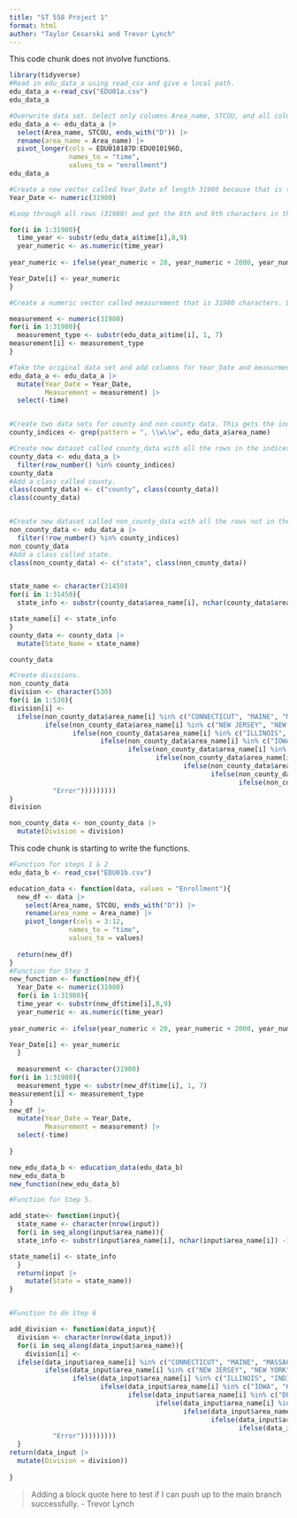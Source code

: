```yaml
---
title: "ST 558 Project 1"
format: html
author: "Taylor Cesarski and Trevor Lynch"
---
```

This code chunk does not involve functions.
```r
library(tidyverse)
#Read in edu_data_a using read_csv and give a local path.
edu_data_a <-read_csv("EDU01a.csv")
edu_data_a

#Overwrite data set. Select only columns Area_name, STCOU, and all columns ending with D. Rename the Area_name as area_name and pivot longer on columns 87-96. Then print out the dataframe.
edu_data_a <- edu_data_a |>
  select(Area_name, STCOU, ends_with("D")) |>
  rename(area_name = Area_name) |>
  pivot_longer(cols = EDU010187D:EDU010196D,
               names_to = "time",
               values_to = "enrollment")
edu_data_a

#Create a new vector called Year_Date of length 31980 because that is the number of rows in the dataset.
Year_Date <- numeric(31980)

#Loop through all rows (31980) and get the 8th and 9th characters in the string corresponding to last two years of the date. Convert to a numeric variable. Then if the number is less than 20 (such as 5), add 2000 to end up with 2005. Otherwise add 1900 to get something like 1987. Then store those values in the initialized vector called Year_Date.

for(i in 1:31980){
  time_year <- substr(edu_data_a$time[i],8,9)
  year_numeric <- as.numeric(time_year)
  
year_numeric <- ifelse(year_numeric < 20, year_numeric + 2000, year_numeric + 1900) 

Year_Date[i] <- year_numeric
}

#Create a numeric vector called measurement that is 31980 characters. Loop through taking the 1st-7th characters and store those in the initialized measurement vector.

measurement <- numeric(31980)
for(i in 1:31980){
  measurement_type <- substr(edu_data_a$time[i], 1, 7)
measurement[i] <- measurement_type
}

#Take the original data set and add columns for Year_Date and measurment as created above. Then get rid of the time variable where the strings came from because it is no longer needed.
edu_data_a <- edu_data_a |>
  mutate(Year_Date = Year_Date,
         Measurement = measurement) |>
  select(-time)


#Create two data sets for county and non county data. This gets the indices for where the pattern of County, DD where DD is the state holds.
county_indices <- grep(pattern = ", \\w\\w", edu_data_a$area_name)

#Create new dataset called county_data with all the rows in the indices above.
county_data <- edu_data_a |>
  filter(row_number() %in% county_indices)
county_data
#Add a class called county.
class(county_data) <- c("county", class(county_data))
class(county_data)


#Create new dataset called non_county_data with all the rows not in the indices above.
non_county_data <- edu_data_a |>
  filter(!row_number() %in% county_indices)
non_county_data
#Add a class called state.
class(non_county_data) <- c("state", class(non_county_data))


state_name <- character(31450)
for(i in 1:31450){
  state_info <- substr(county_data$area_name[i], nchar(county_data$area_name[i]) -1, nchar(county_data$area_name[i]))

state_name[i] <- state_info
}
county_data <- county_data |>
  mutate(State_Name = state_name)

county_data

#Create divisions.
non_county_data
division <- character(530)
for(i in 1:530){
division[i] <-
  ifelse(non_county_data$area_name[i] %in% c("CONNECTICUT", "MAINE", "MASSACHUSETTS", "NEW HAMPSHIRE", "RHODE ISLAND", "VERMONT"), "New England", 
         ifelse(non_county_data$area_name[i] %in% c("NEW JERSEY", "NEW YORK", "PENNSYLVANIA"), "Middle Atlantic",
                ifelse(non_county_data$area_name[i] %in% c("ILLINOIS", "INDIANA", "MICHIGAN", "OHIO", "WISCONSIN"), "East North Central",
                       ifelse(non_county_data$area_name[i] %in% c("IOWA", "KANSAS", "MINNESOTA", "MISSOURI", "NEBRASKA", "NORTH DAKOTA", "SOUTH DAKOTA"), "West North Central",
                              ifelse(non_county_data$area_name[i] %in% c("DELAWARE", "FLORIDA", "GEORGIA", "MARYLAND", "NORTH CAROLINA", "SOUTH CAROLINA", "VIRGINIA", "DISTRICT OF COLUMBIA", "District of Columbia", "WEST VIRGINIA"), "South Atlantic",
                                     ifelse(non_county_data$area_name[i] %in% c("ALABAMA", "KENTUCKY", "MISSISSIPPI", "TENNESSEE"), "East South Central",
                                            ifelse(non_county_data$area_name[i] %in% c("ARKANSAS", "LOUSIANA", "OKLAHOMA", "TEXAS"), "West South Central",
                                                   ifelse(non_county_data$area_name[i] %in% c("ARIZONA", "COLORADO", "IDAHO", "MONTANA", "NEVADA", "NEW MEXICO", "UTAH", "WYOMING"), "Mountain",
                                                          ifelse(non_county_data$area_name[i] %in% c("ALASKA", "CALIFORNIA", "HAWAII", "OREGON", "WASHINGTON"), "Pacific",
           "Error")))))))))
}
division

non_county_data <- non_county_data |>
  mutate(Division = division)
```

This code chunk is starting to write the functions.
```r
#Function for steps 1 & 2
edu_data_b <- read_csv("EDU01b.csv")

education_data <- function(data, values = "Enrollment"){
  new_df <- data |>
    select(Area_name, STCOU, ends_with("D")) |>
    rename(area_name = Area_name) |>
    pivot_longer(cols = 3:12,
               names_to = "time",
               values_to = values)
  
  return(new_df)
}
#Function for Step 3
new_function <- function(new_df){
  Year_Date <- numeric(31980)
  for(i in 1:31980){
  time_year <- substr(new_df$time[i],8,9)
  year_numeric <- as.numeric(time_year)
  
year_numeric <- ifelse(year_numeric < 20, year_numeric + 2000, year_numeric + 1900) 

Year_Date[i] <- year_numeric
  }
  
  measurement <- character(31980)
for(i in 1:31980){
  measurement_type <- substr(new_df$time[i], 1, 7)
measurement[i] <- measurement_type
}
new_df |>
  mutate(Year_Date = Year_Date,
         Measurement = measurement) |>
  select(-time)
  
}

new_edu_data_b <- education_data(edu_data_b)
new_edu_data_b
new_function(new_edu_data_b)

#Function for Step 5.

add_state<- function(input){
  state_name <- character(nrow(input))
  for(i in seq_along(input$area_name)){
  state_info <- substr(input$area_name[i], nchar(input$area_name[i]) -1, nchar(input$area_name[i]))

state_name[i] <- state_info
  }
  return(input |>
    mutate(State = state_name))
}


#Function to do Step 6

add_division <- function(data_input){
  division <- character(nrow(data_input))
  for(i in seq_along(data_input$area_name)){
    division[i] <-
  ifelse(data_input$area_name[i] %in% c("CONNECTICUT", "MAINE", "MASSACHUSETTS", "NEW HAMPSHIRE", "RHODE ISLAND", "VERMONT"), "New England", 
         ifelse(data_input$area_name[i] %in% c("NEW JERSEY", "NEW YORK", "PENNSYLVANIA"), "Middle Atlantic",
                ifelse(data_input$area_name[i] %in% c("ILLINOIS", "INDIANA", "MICHIGAN", "OHIO", "WISCONSIN"), "East North Central",
                       ifelse(data_input$area_name[i] %in% c("IOWA", "KANSAS", "MINNESOTA", "MISSOURI", "NEBRASKA", "NORTH DAKOTA", "SOUTH DAKOTA"), "West North Central",
                              ifelse(data_input$area_name[i] %in% c("DELAWARE", "FLORIDA", "GEORGIA", "MARYLAND", "NORTH CAROLINA", "SOUTH CAROLINA", "VIRGINIA", "DISTRICT OF COLUMBIA", "District of Columbia", "WEST VIRGINIA"), "South Atlantic",
                                     ifelse(data_input$area_name[i] %in% c("ALABAMA", "KENTUCKY", "MISSISSIPPI", "TENNESSEE"), "East South Central",
                                            ifelse(data_input$area_name[i] %in% c("ARKANSAS", "LOUSIANA", "OKLAHOMA", "TEXAS"), "West South Central",
                                                   ifelse(data_input$area_name[i] %in% c("ARIZONA", "COLORADO", "IDAHO", "MONTANA", "NEVADA", "NEW MEXICO", "UTAH", "WYOMING"), "Mountain",
                                                          ifelse(data_input$area_name[i] %in% c("ALASKA", "CALIFORNIA", "HAWAII", "OREGON", "WASHINGTON"), "Pacific",
           "Error")))))))))
  }
return(data_input |>
  mutate(Division = division))
  
}
```

> Adding a block quote here to test if I can push up to the main branch successfully. - Trevor Lynch



